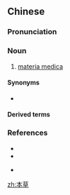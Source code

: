 ==Chinese==
{{zh-forms}}

===Pronunciation===
{{zh-pron
|m=běncǎo
|c=bun2 cou2
|cat=n
}}

===Noun===
{{zh-noun}}

# [[materia medica]]

====Synonyms====
* {{zh-l|藥典}}

====Derived terms====
{{zh-der|本草綱目}}

===References===
* {{pedialite|Materia medica}}
* {{pedialite|本草|lang=zh}}

* {{cite-book
|last=Lu Xun
|first=
|authorlink=w:Lu Xun
|coauthors=
|year=1918
|title=[[s:A Madman's Diary#5|A Madman's Diary]]
|publisher=
|location=
}}

[[zh:本草]]